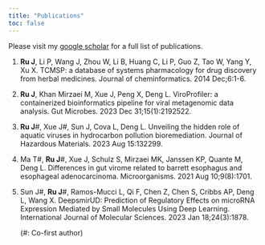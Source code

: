 ```yaml
---
title: "Publications"
toc: false
---
```


::: {.callout-tip}
Please visit my [google scholar](https://scholar.google.com/citations?user=xB64MDUAAAAJ) for a full list of publications.
:::

1. **Ru J**, Li P, Wang J, Zhou W, Li B, Huang C, Li P, Guo Z, Tao W, Yang Y, Xu X. TCMSP: a database of systems pharmacology for drug discovery from herbal medicines. Journal of cheminformatics. 2014 Dec;6:1-6.

2. **Ru J**, Khan Mirzaei M, Xue J, Peng X, Deng L. ViroProfiler: a containerized bioinformatics pipeline for viral metagenomic data analysis. Gut Microbes. 2023 Dec 31;15(1):2192522.

3. **Ru J**#, Xue J#, Sun J, Cova L, Deng L. Unveiling the hidden role of aquatic viruses in hydrocarbon pollution bioremediation. Journal of Hazardous Materials. 2023 Aug 15:132299.

4. Ma T#, **Ru J**#, Xue J, Schulz S, Mirzaei MK, Janssen KP, Quante M, Deng L. Differences in gut virome related to barrett esophagus and esophageal adenocarcinoma. Microorganisms. 2021 Aug 10;9(8):1701. 

5. Sun J#, **Ru J**#, Ramos-Mucci L, Qi F, Chen Z, Chen S, Cribbs AP, Deng L, Wang X. DeepsmirUD: Prediction of Regulatory Effects on microRNA Expression Mediated by Small Molecules Using Deep Learning. International Journal of Molecular Sciences. 2023 Jan 18;24(3):1878.

    (#: Co-first author)

